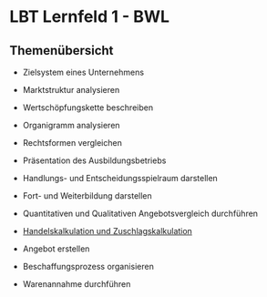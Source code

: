 # LBT Lernfeld 1 - BWL

## Themenübersicht

- Zielsystem eines Unternehmens

- Marktstruktur analysieren

- Wertschöpfungskette beschreiben

- Organigramm analysieren

- Rechtsformen vergleichen

- Präsentation des Ausbildungsbetriebs

- Handlungs- und Entscheidungsspielraum darstellen

- Fort- und Weiterbildung darstellen

- Quantitativen und Qualitativen Angebotsvergleich durchführen

- [Handelskalkulation und Zuschlagskalkulation](/ap1/lf1/handelskalkulation)

- Angebot erstellen

- Beschaffungsprozess organisieren

- Warenannahme durchführen
